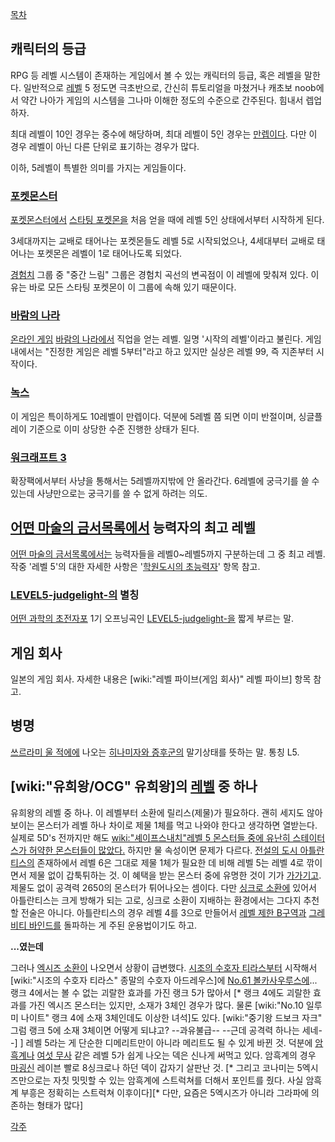 [[목차]]

== 캐릭터의 등급 ==
RPG 등 레벨 시스템이 존재하는 게임에서 볼 수 있는 캐릭터의 등급, 혹은 레벨을 말한다. 일반적으로 [[레벨]] 5 정도면 극초반으로, 간신히 튜토리얼을 마쳤거나 캐초보 noob에서 약간 나아가 게임의 시스템을 그나마 이해한 정도의 수준으로 간주된다. 힘내서 렙업하자.

최대 레벨이 10인 경우는 중수에 해당하며, 최대 레벨이 5인 경우는 [[만렙]]이다. 다만 이 경우 레벨이 아닌 다른 단위로 표기하는 경우가 많다.

이하, 5레벨이 특별한 의미를 가지는 게임들이다.
=== [[포켓몬스터]] ===
[[포켓몬스터]]에서 [[스타팅 포켓몬]]을 처음 얻을 때에 레벨 5인 상태에서부터 시작하게 된다.

3세대까지는 교배로 태어나는 포켓몬들도 레벨 5로 시작되었으나, 4세대부터 교배로 태어나는 포켓몬은 레벨이 1로 태어나도록 되었다.

[[경험치]] 그룹 중 "중간 느림" 그룹은 경험치 곡선의 변곡점이 이 레벨에 맞춰져 있다. 이유는 바로 모든 스타팅 포켓몬이 이 그룹에 속해 있기 때문이다.
=== [[바람의 나라]] ===
[[온라인 게임]] [[바람의 나라]]에서 직업을 얻는 레벨. 일명 '시작의 레벨'이라고 불린다. 게임 내에서는 "진정한 게임은 레벨 5부터"라고 하고 있지만 실상은 레벨 99, 즉 지존부터 시작이다.
=== [[녹스]] ===
이 게임은 특이하게도 10레벨이 만렙이다. 덕분에 5레벨 쯤 되면 이미 반절이며, 싱글플레이 기준으로 이미 상당한 수준 진행한 상태가 된다.

=== [[워크래프트 3]] ===
확장팩에서부터 사냥을 통해서는 5레벨까지밖에 안 올라간다. 6레벨에 궁극기를 쓸 수 있는데 사냥만으로는 궁극기를 쓸 수 없게 하려는 의도. 

== [[어떤 마술의 금서목록]]에서 능력자의 최고 레벨 ==
[[어떤 마술의 금서목록]]에서는 능력자들을 레벨0~레벨5까지 구분하는데 그 중 최고 레벨.
작중 '레벨 5'의 대한 자세한 사항은 '[[학원도시의 초능력자]]' 항목 참고.

=== [[LEVEL5-judgelight-]]의 별칭 ===
[[어떤 과학의 초전자포]] 1기 오프닝곡인 [[LEVEL5-judgelight-]]을 짧게 부르는 말. 

== 게임 회사 ==
일본의 게임 회사. 자세한 내용은 [wiki:"레벨 파이브(게임 회사)" 레벨 파이브] 항목 참고.

== 병명 ==
[[쓰르라미 울 적에]]에 나오는 [[히나미자와 증후군]]의 말기상태를 뜻하는 말. 통칭 L5.


== [wiki:"유희왕/OCG" 유희왕]의 [[레벨]] 중 하나 ==
유희왕의 레벨 중 하나. 이 레벨부터 소환에 릴리스(제물)가 필요하다. 괜히 세지도 않아 보이는 몬스터가 레벨 하나 차이로 제물 1체를 먹고 나와야 한다고 생각하면 열받는다. 실제로 5D's 전까지만 해도 [[wiki:"셰이프스내치"레벨 5 몬스터들 중에 유난히 스테이터스가 허약한 몬스터들이 많았다.]]
하지만 물 속성이면 문제가 다르다. [[전설의 도시 아틀란티스]]의 존재하에서 레벨 6은 그대로 제물 1체가 필요한 데 비해 레벨 5는 레벨 4로 깎이면서 제물 없이 갑툭튀하는 것. 이 혜택을 받는 몬스터 중에 유명한 것이 기가 [[가가기고]]. 제물도 없이 공격력 2650의 몬스터가 튀어나오는 셈이다. 다만 [[싱크로 소환]]에 있어서 아틀란티스는 크게 방해가 되는 고로, 싱크로 소환이 지배하는 환경에서는 그다지 추천할 전술은 아니다. 아틀란티스의 경우 레벨 4를 3으로 만들어서 [[레벨 제한 B구역]]과 [[그레비티 바인드]]를 돌파하는 게 주된 운용법이기도 하고.

'''...였는데'''

그러나 [[엑시즈 소환]]이 나오면서 상황이 급변했다. [[시조의 수호자 티라스]]부터 시작해서 [wiki:"시조의 수호자 티라스" 종말의 수호자 아드레우스]에 [[No.61 볼카사우루스]]에... 랭크 4에서는 볼 수 없는 괴랄한 효과를 가진 랭크 5가 많아서 [* 랭크 4에도 괴랄한 효과를 가진 엑시즈 몬스터는 있지만, 소재가 3체인 경우가 많다. 물론 [wiki:"No.10 일루미 나이트" 랭크 4에 소재 3체인데도 이상한 녀석]도 있다. [wiki:"중기왕 드보크 자크" 그럼 랭크 5에 소재 3체이면 어떻게 되냐고? --과유불급-- --근데 공격력 하나는 세네--] ] 레벨 5라는 게 단순한 디메리트만이 아니라 메리트도 될 수 있게 바뀐 것. 덕분에 [[암흑계]]나 [[여섯 무사]] 같은 레벨 5가 쉽게 나오는 덱은 신나게 써먹고 있다. 암흑계의 경우 [[마굉신]] 레이븐 빨로 8싱크로나 하던 덱이 갑자기 살판난 것. [* 그리고 코나미는 5엑시즈만으로는 자칫 밋밋할 수 있는 암흑계에 스트럭쳐를 더해서 포인트를 줬다. 사실 암흑계 부흥은 정확히는 스트럭쳐 이후이다][* 다만, 요즘은 5엑시즈가 아니라 그라파에 의존하는 형태가 많다]


[[각주]]
